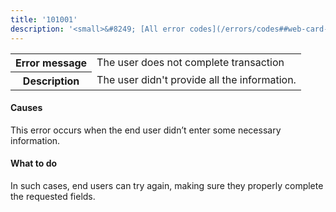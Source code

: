 ```yaml
---
title: '101001'  
description: '<small>&#8249; [All error codes](/errors/codes##web-card-pay-ins)</small>'
---
```

  
<table>
    <tbody>
        <tr>
            <th class="header"><strong>Error message</strong></th>
            <td class="table-content">The user does not complete transaction</td>
        </tr>
        <tr>
            <th class="header"><strong>Description</strong></th>
            <td class="table-content">The user didn't provide all the information.</td>
        </tr>
    </tbody>
</table>  

#### Causes  

This error occurs when the end user didn’t enter some necessary information.  

#### What to do  

In such cases, end users can try again, making sure they properly complete the requested fields.  

